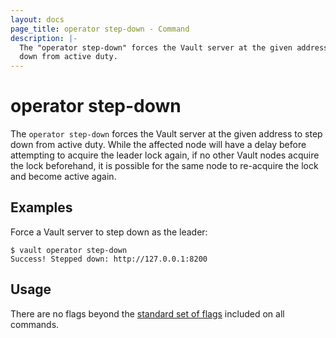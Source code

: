 ```yaml
---
layout: docs
page_title: operator step-down - Command
description: |-
  The "operator step-down" forces the Vault server at the given address to step
  down from active duty.
---
```


# operator step-down

The `operator step-down` forces the Vault server at the given address to step
down from active duty. While the affected node will have a delay before
attempting to acquire the leader lock again, if no other Vault nodes acquire the
lock beforehand, it is possible for the same node to re-acquire the lock and
become active again.

## Examples

Force a Vault server to step down as the leader:

```shell-session
$ vault operator step-down
Success! Stepped down: http://127.0.0.1:8200
```

## Usage

There are no flags beyond the [standard set of flags](/docs/commands)
included on all commands.
